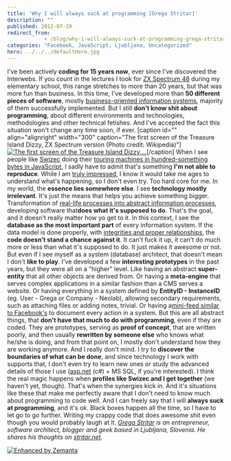 ```yaml
---
title: 'Why I will always suck at programming [Grega Stritar]'
description: ""
published: 2012-07-19
redirect_from: 
            - /blog/why-i-will-always-suck-at-programming-grega-stritar/swizec/4873
categories: "Facebook, JavaScript, Ljubljana, Uncategorized"
hero: ../../../defaultHero.jpg
---
```

I&#x27;ve been actively **coding for 15 years now**, ever since I&#x27;ve discovered the Interwebs. If you count in the lectures I took for [ZX Spectrum 48](http://en.wikipedia.org/wiki/ZX_Spectrum "ZX Spectrum - Wikipedia") during my elementary school, this range stretches to more than 20 years, but that was more fun than business. In this time, I&#x27;ve developed more than **50 different pieces of software**, mostly [business-oriented information systems](http://neolab.si/ "Neolab, software development"), majority of them successfully implemented. But I still **don&#x27;t know shit about programming**, about different environments and technologies, methodologies and other technical fetishes. And I&#x27;ve accepted the fact this situation won&#x27;t change any time soon, if ever. \[caption id=&quot;&quot; align=&quot;alignright&quot; width=&quot;300&quot; caption=&quot;The first screen of the Treasure Island Dizzy, ZX Spectrum version (Photo credit: Wikipedia)&quot;][![The first screen of the Treasure Island Dizzy,...](http://upload.wikimedia.org/wikipedia/en/thumb/4/44/Treasure_Island_Dizzy.png/300px-Treasure_Island_Dizzy.png "The first screen of the Treasure Island Dizzy,...")](http://en.wikipedia.org/wiki/File:Treasure_Island_Dizzy.png)\[/caption] When I see people like [Swizec](https://twitter.com/#!/swizec "Swizec (swizec) on Twitter") doing their [touring machines in hundred-something bytes in JavaScript](http://swizec.com/blog/a-turing-machine-in-133-bytes-of-javascript/swizec/3069 "A turing machine in 133 bytes of javascript"), I sadly have to admit that&#x27;s something **I&#x27;m not able to reproduce**. While I am [truly impressed](http://i3.kym-cdn.com/entries/icons/original/000/006/151/tumblr_lltzgnHi5F1qzib3wo1_400.jpg "Not bad"), I know it would take me ages to understand what&#x27;s happening, so I don&#x27;t even try. Too hard core for me. In my world, the **essence lies somewhere else**. I see **technology mostly irrelevant**. It&#x27;s just the means that helps you achieve something bigger. Transformation of [real-life processes into abstract information processes](http://www.computerworld.com/s/article/9228471/Tech_hotshots_The_rise_of_the_IT_business_analyst "Tech hotshots: The rise of the IT business analyst"), developing software that**does what it&#x27;s supposed to do**. That&#x27;s the goal, and it doesn&#x27;t really matter how yo get to it. In this context, I see the **database as the most important part** of every information system. If the data model is done properly, with [integrities and proper relationships](http://www.sqlmag.com/article/performance/sql-by-design-the-four-integrities "SQL By Design: The Four Integrities"), the **code doesn&#x27;t stand a chance against it**. It can&#x27;t fuck it up, it can&#x27;t do much more or less than what it&#x27;s supposed to do. It just makes it awesome or not. But even if I see myself as a system (database) architect, that doesn&#x27;t mean I don&#x27;t **like to play**. I&#x27;ve developed a few **interesting prototypes** in the past years, but they were all on a &quot;higher&quot; level. Like having an abstract **super-entity** that all other objects are derived from. Or having a **meta-engine** that serves complex applications in a similar fashion than a CMS serves a website. Or having everything in a system defined by **EntityID - InstanceID** (eg. User - Grega or Company - Neolab), allowing secondary requirements, such as attaching files or adding notes, trivial. Or having a[mini-feed similar to Facebook&#x27;s](http://stritar.net/Post/How_Mini_Feed_And_Other_Streams_Revolutionized_IT.aspx "How mini-feed and other streams revolutionized IT") to document every action in a system. But this are all abstract things, that **don&#x27;t have that much to do with programming**, even if they are coded. They are prototypes, serving as **proof of concept**, that are written poorly, and then usually **rewritten by someone else** who knows what he/she is doing, and from that point on, I mostly don&#x27;t understand how they are working anymore. And I really don&#x27;t mind. I try to **discover the boundaries of what can be done**, and since technology I work with supports that, I don&#x27;t even try to learn new ones or study the advanced details of those I use ([asp.net](http://asp.net/) (c#) + MS SQL, if you&#x27;re interested). I think the real magic happens when **profiles like Swizec and I get together** (we haven&#x27;t yet, though). That&#x27;s when the synergies kick in. And it&#x27;s situations like these that make me perfectly aware that I don&#x27;t need to know much about programming to code well. And I can freely say that I will **always suck at programming**, and it&#x27;s ok. Black boxes happen all the time, so I have to let go to go further. Writing my crappy code that does awesome shit even though you would probably laugh at it. _[Grega Stritar](https://twitter.com/#!/gstritar "Grega Stritar (gstritar) on Twitter") is an entrepreneur, software architect, blogger and geek based in Ljubljana, Slovenia. He shares his thoughts on [stritar.net](http://stritar.net/Blog.aspx "Stritar's chronolog")._

[![Enhanced by Zemanta](http://img.zemanta.com/zemified_e.png?x-id=61e1139d-982b-47c3-b92a-72793b51d293)](http://www.zemanta.com/?px "Enhanced by Zemanta")
